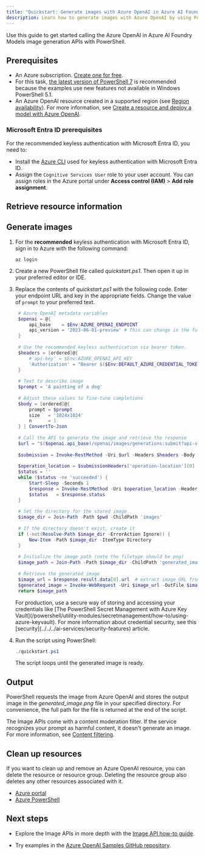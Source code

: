 ```yaml
---
title: "Quickstart: Generate images with Azure OpenAI in Azure AI Foundry Models using PowerShell"
description: Learn how to generate images with Azure OpenAI by using PowerShell and the endpoint and access keys for your Azure OpenAI resource.
---
```


Use this guide to get started calling the Azure OpenAI in Azure AI Foundry Models image generation APIs with PowerShell.

## Prerequisites

- An Azure subscription. <a href="https://azure.microsoft.com/free/ai-services" target="_blank">Create one for free</a>.
- For this task, <a href="https://aka.ms/installpowershell" target="_blank">the latest version of PowerShell 7</a> is recommended because the examples use new features not available in Windows PowerShell 5.1.
- An Azure OpenAI resource created in a supported region (see [Region availability](/azure/ai-services/openai/concepts/models#model-summary-table-and-region-availability)). For more information, see [Create a resource and deploy a model with Azure OpenAI](../how-to/create-resource).

### Microsoft Entra ID prerequisites

For the recommended keyless authentication with Microsoft Entra ID, you need to:
- Install the [Azure CLI](/cli/azure/install-azure-cli) used for keyless authentication with Microsoft Entra ID.
- Assign the `Cognitive Services User` role to your user account. You can assign roles in the Azure portal under **Access control (IAM)** > **Add role assignment**.

## Retrieve resource information


<ResourceAuthentication />

## Generate images

1. For the **recommended** keyless authentication with Microsoft Entra ID, sign in to Azure with the following command:

    ```console
    az login
    ```

1. Create a new PowerShell file called *quickstart.ps1*. Then open it up in your preferred editor or IDE.

1. Replace the contents of _quickstart.ps1_ with the following code. Enter your endpoint URL and key in the appropriate fields. Change the value of `prompt` to your preferred text.

   ```powershell
    # Azure OpenAI metadata variables
    $openai = @{
        api_base    = $Env:AZURE_OPENAI_ENDPOINT 
        api_version = '2023-06-01-preview' # This can change in the future.
    }
    
    # Use the recommended keyless authentication via bearer token.
    $headers = [ordered]@{
        #'api-key' = $Env:AZURE_OPENAI_API_KEY
        'Authorization' = "Bearer $($Env:DEFAULT_AZURE_CREDENTIAL_TOKEN)"
    }
    
    # Text to describe image
    $prompt = 'A painting of a dog'
    
    # Adjust these values to fine-tune completions
    $body = [ordered]@{
        prompt = $prompt
        size   = '1024x1024'
        n      = 1
    } | ConvertTo-Json
    
    # Call the API to generate the image and retrieve the response
    $url = "$($openai.api_base)/openai/images/generations:submit?api-version=$($openai.api_version)"
    
    $submission = Invoke-RestMethod -Uri $url -Headers $headers -Body $body -Method Post -ContentType 'application/json' -ResponseHeadersVariable submissionHeaders
    
    $operation_location = $submissionHeaders['operation-location'][0]
    $status = ''
    while ($status -ne 'succeeded') {
        Start-Sleep -Seconds 1
        $response = Invoke-RestMethod -Uri $operation_location -Headers $headers
        $status   = $response.status
    }
    
    # Set the directory for the stored image
    $image_dir = Join-Path -Path $pwd -ChildPath 'images'
    
    # If the directory doesn't exist, create it
    if (-not(Resolve-Path $image_dir -ErrorAction Ignore)) {
        New-Item -Path $image_dir -ItemType Directory
    }
    
    # Initialize the image path (note the filetype should be png)
    $image_path = Join-Path -Path $image_dir -ChildPath 'generated_image.png'
    
    # Retrieve the generated image
    $image_url = $response.result.data[0].url  # extract image URL from response
    $generated_image = Invoke-WebRequest -Uri $image_url -OutFile $image_path  # download the image
    return $image_path
   ```

   <Info>
   For production, use a secure way of storing and accessing your credentials like [The PowerShell Secret Management with Azure Key Vault](/powershell/utility-modules/secretmanagement/how-to/using-azure-keyvault). For more information about credential security, see this [security](../../../ai-services/security-features) article.
   </Info>

1. Run the script using PowerShell:

   ```powershell
   ./quickstart.ps1
   ```

   The script loops until the generated image is ready.

## Output

PowerShell requests the image from Azure OpenAI and stores the output image in the _generated_image.png_ file in your specified directory. For convenience, the full path for the file is returned at the end of the script.

The Image APIs come with a content moderation filter. If the service recognizes your prompt as harmful content, it doesn't generate an image. For more information, see [Content filtering](../concepts/content-filter).

## Clean up resources

If you want to clean up and remove an Azure OpenAI resource, you can delete the resource or resource group. Deleting the resource group also deletes any other resources associated with it.

- [Azure portal](../../../ai-services/multi-service-resource)
- [Azure PowerShell](../../../ai-services/multi-service-resource)

## Next steps

* Explore the Image APIs in more depth with the [Image API how-to guide](../how-to/dall-e).
- Try examples in the [Azure OpenAI Samples GitHub repository](https://github.com/Azure/openai-samples).
